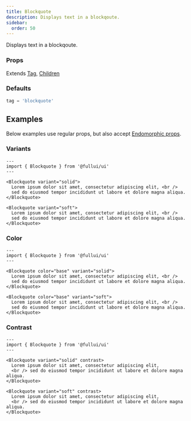 ```yaml
---
title: Blockquote
description: Displays text in a blockqoute.
sidebar:
  order: 50
---
```

Displays text in a blockqoute.

### Props
Extends [Tag](/utility/tag), [Children](/utility/children)

### Defaults
```ts
tag = 'blockquote'
```

## Examples
Below examples use regular props, but also accept [Endomorphic props](/guides/macromorphic).

### Variants
```astro live
---
import { Blockquote } from '@fullui/ui'
---

<Blockquote variant="solid">
  Lorem ipsum dolor sit amet, consectetur adipiscing elit, <br /> 
  sed do eiusmod tempor incididunt ut labore et dolore magna aliqua.
</Blockquote>

<Blockquote variant="soft">
  Lorem ipsum dolor sit amet, consectetur adipiscing elit, <br /> 
  sed do eiusmod tempor incididunt ut labore et dolore magna aliqua.
</Blockquote>
```

### Color
```astro live
---
import { Blockquote } from '@fullui/ui'
---

<Blockquote color="base" variant="solid">
  Lorem ipsum dolor sit amet, consectetur adipiscing elit, <br /> 
  sed do eiusmod tempor incididunt ut labore et dolore magna aliqua.
</Blockquote>

<Blockquote color="base" variant="soft">
  Lorem ipsum dolor sit amet, consectetur adipiscing elit, <br /> 
  sed do eiusmod tempor incididunt ut labore et dolore magna aliqua.
</Blockquote>
```

### Contrast
```astro live
---
import { Blockquote } from '@fullui/ui'
---

<Blockquote variant="solid" contrast>
  Lorem ipsum dolor sit amet, consectetur adipiscing elit, 
  <br /> sed do eiusmod tempor incididunt ut labore et dolore magna aliqua.
</Blockquote>

<Blockquote variant="soft" contrast>
  Lorem ipsum dolor sit amet, consectetur adipiscing elit, 
  <br /> sed do eiusmod tempor incididunt ut labore et dolore magna aliqua.
</Blockquote>
```